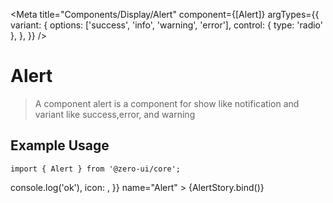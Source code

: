 
<Meta
  title="Components/Display/Alert"
  component={[Alert]}
  argTypes={{
    variant: {
      options: ['success', 'info', 'warning', 'error'],
      control: { type: 'radio' },
    },
  }}
/>


# Alert

> A component alert is a component for show like notification and variant like success,error, and warning

## Example Usage

```tsx
import { Alert } from '@zero-ui/core';
```

<Canvas columns={2} withSource="close">
  <Story
    args={{
      title: 'title',
      description: 'decription',
      intent: 'success',
      onClose: () => console.log('ok'),
      icon: <InfoCircleOutlined />,
    }}
    name="Alert"
  >
    {AlertStory.bind()}
  </Story>
</Canvas>

<ArgsTable of={Alert} />
